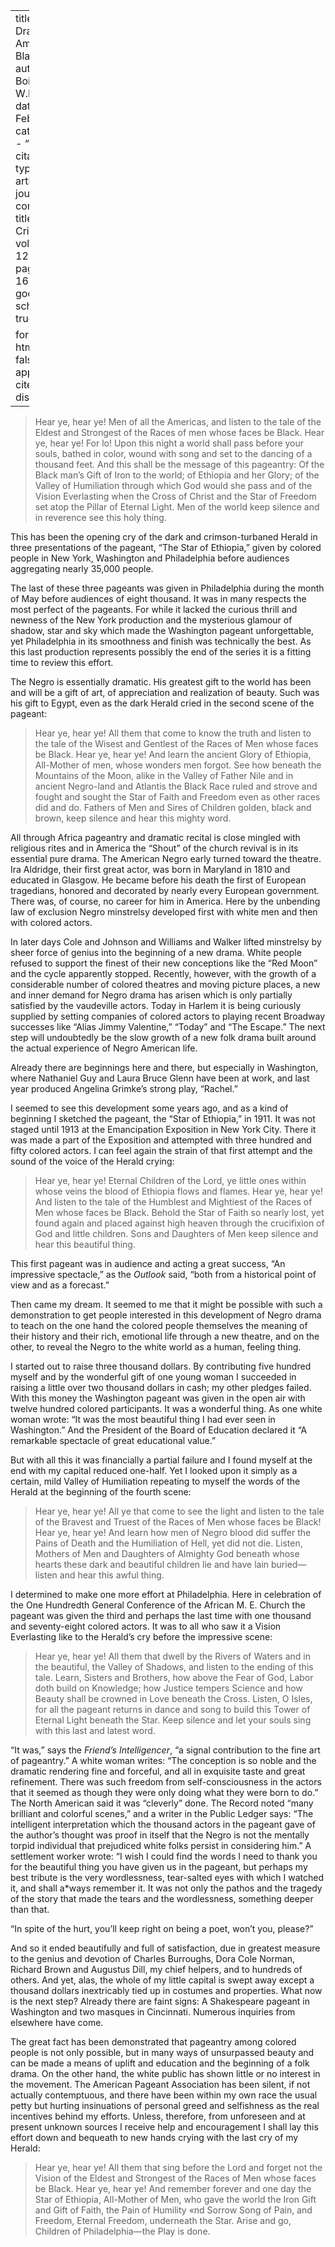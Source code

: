 
---
title: 'The Drama Among Black Folk'
author: Du Bois, W.E.B.
date: Feb. 1916
categories: 
  - ""
citation: 
  type: article-journal
  container-title: The Crisis
  volume: 12
  issue: 4
  page: 169-173
google-scholar: true

format:
  html:
    toc: false
    appendix-cite-as: display
---


> Hear ye, hear ye! Men of all the Americas, and listen to the tale of the Eldest and Strongest of the Races of men whose faces be Black. Hear ye, hear ye! For lo! Upon this night a world shall pass before your souls, bathed in color, wound with song and set to the dancing of a thousand feet. And this shall be the message of this pageantry: Of the Black man's Gift of Iron to the world; of Ethiopia and her Glory; of the Valley of Humiliation through which God would she pass and of the Vision Everlasting when the Cross of Christ and the Star of Freedom set atop the Pillar of Eternal Light. Men of the world keep silence and in reverence see this holy thing.

This has been the opening cry of the dark and crimson-turbaned Herald in three presentations of the pageant, "The Star of Ethiopia," given by colored people in New York, Washington and Philadelphia before audiences aggregating nearly 35,000 people.



The last of these three pageants was given in Philadelphia during the month of May before audiences of eight thousand. It was in many respects the most perfect of the pageants. For while it lacked the curious thrill and newness of the New York production and the mysterious glamour of shadow, star and sky which made the Washington pageant unforgettable, yet Philadelphia in its smoothness and finish was technically the best. As this last production represents possibly the end of the series it is a fitting time to review this effort.

The Negro is essentially dramatic. His greatest gift to the world has been and will be a gift of art, of appreciation and realization of beauty. Such was his gift to Egypt, even as the dark Herald cried in the second scene of the pageant:

> Hear ye, hear ye! All them that come to know the truth and listen to the tale of the Wisest and Gentlest of the Races of Men whose faces be Black. Hear ye, hear ye! And learn the ancient Glory of Ethiopia, All-Mother of men, whose wonders men forgot. See how beneath the Mountains of the Moon, alike in the Valley of Father Nile and in ancient Negro-land and Atlantis the Black Race ruled and strove and fought and sought the Star of Faith and Freedom even as other races did and do. Fathers of Men and Sires of Children golden, black and brown, keep silence and hear this mighty word.

All through Africa pageantry and dramatic recital is close mingled with religious rites and in America the "Shout" of the church revival is in its essential pure drama. The American Negro early turned toward the theatre. Ira Aldridge, their first great actor, was born in Maryland in 1810 and educated in Glasgow. He became before his death the first of European tragedians, honored and decorated by nearly every European government. There was, of course, no career for him in America. Here by the unbending law of exclusion Negro minstrelsy developed first with white men and then with colored actors.

In later days Cole and Johnson and Williams and Walker lifted minstrelsy by sheer force of genius into the beginning of a new drama. White people refused to support the finest of their new conceptions like the "Red Moon" and the cycle apparently stopped. Recently, however, with the growth of a considerable number of colored theatres and moving picture places, a new and inner demand for Negro drama has arisen which is only partially satisfied by the vaudeville actors. Today in Harlem it is being curiously supplied by setting companies of colored actors to playing recent Broadway successes like "Alias Jimmy Valentine," "Today" and "The Escape." The next step will undoubtedly be the slow growth of a new folk drama built around the actual experience of Negro American life.

Already there are beginnings here and there, but especially in Washington, where Nathaniel Guy and Laura Bruce Glenn have been at work, and last year produced Angelina Grimke's strong play, "Rachel."

I seemed to see this development some years ago, and as a kind of beginning I sketched the pageant, the "Star of Ethiopia," in 1911. It was not staged until 1913 at the Emancipation Exposition in New York City. There it was made a part of the Exposition and attempted with three hundred and fifty colored actors. I can feel again the strain of that first attempt and the sound of the voice of the Herald crying:

> Hear ye, hear ye! Eternal Children of the Lord, ye little ones within whose veins the blood of Ethiopia flows and flames. Hear ye, hear ye! And listen to the tale of the Humblest and Mightiest of the Races of Men whose faces be Black. Behold the Star of Faith so nearly lost, yet found again and placed against high heaven through the crucifixion of God and little children. Sons and Daughters of Men keep silence and hear this beautiful thing.

This first pageant was in audience and acting a great success, "An impressive spectacle," as the *Outlook* said, "both from a historical point of view and as a forecast."

 Then came my dream. It seemed to me that it might be possible with such a demonstration to get people interested in this development of Negro drama to teach on the one hand the colored people themselves the meaning of their history and their rich, emotional life through a new theatre, and on the other, to reveal the Negro to the white world as a human, feeling thing.

I started out to raise three thousand dollars. By contributing five hundred myself and by the wonderful gift of one young woman I succeeded in raising a little over two thousand dollars in cash; my other pledges failed. With this money the Washington pageant was given in the open air with twelve hundred colored participants. It was a wonderful thing. As one white woman wrote: "It was the most beautiful thing I had ever seen in Washington." And the President of the Board of Education declared it "A remarkable spectacle of great educational value."

But with all this it was financially a partial failure and I found myself at the end with my capital reduced one-half. Yet I looked upon it simply as a certain, mild Valley of Humiliation repeating to myself the words of the Herald at the beginning of the fourth scene:

> Hear ye, hear ye! All ye that come to see the light and listen to the tale of the Bravest and Truest of the Races of Men whose faces be Black! Hear ye, hear ye! And learn how men of Negro blood did suffer the Pains of Death and the Humiliation of Hell, yet did not die. Listen, Mothers of Men and Daughters of Almighty God beneath whose hearts these dark and beautiful children lie and have lain buried---listen and hear this awful thing.

I determined to make one more effort at Philadelphia. Here in celebration of the One Hundredth General Conference of the African M. E. Church the pageant was given the third and perhaps the last time with one thousand and seventy-eight colored actors. It was to all who saw it a Vision Everlasting like to the Herald's cry before the impressive scene:

> Hear ye, hear ye! All them that dwell by the Rivers of Waters and in the beautiful, the Valley of Shadows, and listen to the ending of this tale. Learn, Sisters and Brothers, how above the Fear of God, Labor doth build on Knowledge; how Justice tempers Science and how Beauty shall be crowned in Love beneath the Cross. Listen, O Isles, for all the pageant returns in dance and song to build this Tower of Eternal Light beneath the Star. Keep silence and let your souls sing with this last and latest word.

"It was," says the *Friend's Intelligencer*, "a signal contribution to the fine art of pageantry." A white woman writes: "The conception is so noble and the dramatic rendering fine and forceful, and all in exquisite taste and great refinement. There was such freedom from self-consciousness in the actors that it seemed as though they were only doing what they were born to do." The North American said it was "cleverly" done. The Record noted "many brilliant and colorful scenes," and a writer in the Public Ledger says: "The intelligent interpretation which the thousand actors in the pageant gave of the author's thought was proof in itself that the Negro is not the mentally torpid individual that prejudiced white folks persist in considering him." A settlement worker wrote: "I wish I could find the words I need to thank you for the beautiful thing you have given us in the pageant, but perhaps my best tribute is the very wordlessness, tear-salted eyes with which I watched it, and shall a*ways remember it. It was not only the pathos and the tragedy of the story that made the tears and the wordlessness, something deeper than that.

 "In spite of the hurt, you'll keep right on being a poet, won't you, please?"

And so it ended beautifully and full of satisfaction, due in greatest measure to the genius and devotion of Charles Burroughs, Dora Cole Norman, Richard Brown and Augustus Dill, my chief helpers, and to hundreds of others. And yet, alas, the whole of my little capital is swept away except a thousand dollars inextricably tied up in costumes and properties. What now is the next step? Already there are faint signs: A Shakespeare pageant in Washington and two masques in Cincinnati. Numerous inquiries from elsewhere have come.

 The great fact has been demonstrated that pageantry among colored people is not only possible, but in many ways of unsurpassed beauty and can be made a means of uplift and education and the beginning of a folk drama. On the other hand, the white public has shown little or no interest in the movement. The American Pageant Association has been silent, if not actually contemptuous, and there have been within my own race the usual petty but hurting insinuations of personal greed and selfishness as the real incentives behind my efforts. Unless, therefore, from unforeseen and at present unknown sources I receive help and encouragement I shall lay this effort down and bequeath to new hands crying with the last cry of my Herald:

> Hear ye, hear ye! All them that sing before the Lord and forget not the Vision of the Eldest and Strongest of the Races of Men whose faces be Black. Hear ye, hear ye! And remember forever and one day the Star of Ethiopia, All-Mother of Men, who gave the world the Iron Gift and Gift of Faith, the Pain of Humility «nd Sorrow Song of Pain, and Freedom, Eternal Freedom, underneath the Star. Arise and go, Children of Philadelphia---the Play is done.

